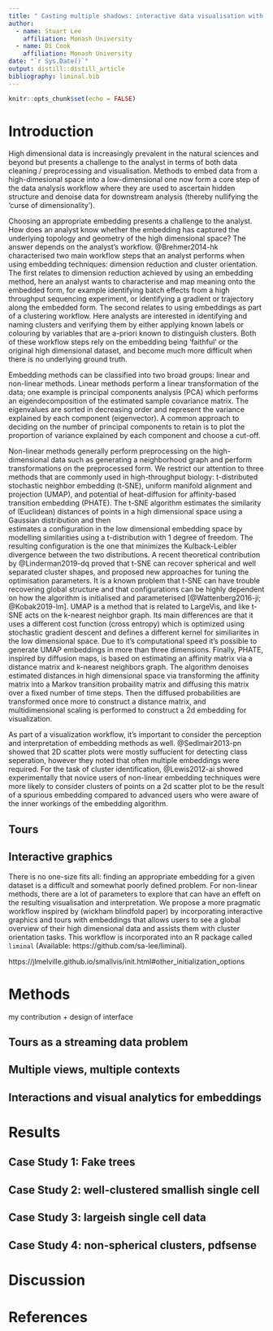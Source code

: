 ```yaml
---
title: " Casting multiple shadows: interactive data visualisation with tours and embeddings"
author:
  - name: Stuart Lee
    affiliation: Monash University
  - name: Di Cook
    affiliation: Monash University
date: "`r Sys.Date()`"
output: distill::distill_article
bibliography: liminal.bib
---
```


```r
knitr::opts_chunk$set(echo = FALSE)
```

<!--
- review of embedding algorithms, interactive graphics, tours
- technology
- design
- examples/benchmarks
  - Kevin moon
  - pdfsense
  - single cell
  - quick draw
-->

# Introduction

High dimensional data is increasingly prevalent in the natural sciences and
beyond but presents a challenge to the analyst in terms of both data cleaning /
preprocessing and visualisation. Methods to embed data from a high-dimesional
space into a low-dimensional one now form a core step of the data analysis
workflow where they are used to ascertain hidden structure and denoise data for
downstream analysis (thereby nullifying the 'curse of dimensionality').

Choosing an appropriate embedding presents a challenge to the analyst. How does
an analyst know whether the embedding has captured the underlying topology and
geometry of the high dimensional space? The answer depends on the analyst's
workflow.  @Brehmer2014-hk characterised two main workflow steps that an
analyst performs when using embedding techniques: dimension reduction and
cluster orientation. The first relates to dimension reduction achieved by using
an embedding method, here an analyst wants to characterise and map meaning onto
the embedded form, for example identifying batch effects from a high throughput
sequencing experiment, or identifying a gradient or trajectory along the
embedded form. The second relates to using embeddings as part of a clustering
workflow. Here analysts are interested in identifying and naming clusters and
verifying them by either applying known labels or colouring by variables that
are a-priori known to distinguish clusters. Both of these workflow steps rely
on the embedding being 'faithful' or the original high dimensional dataset, and
become much more difficult when there is no underlying ground truth.

Embedding methods can be classified into two broad groups: linear
and non-linear methods. Linear methods perform a linear transformation
of the data; one example is principal components analysis (PCA)
which performs an eigendecomposition of the estimated sample covariance matrix.
The eigenvalues are sorted in decreasing order and represent the variance
explained by each component (eigenvector). A common approach to deciding on
the number of principal components to retain is to plot the proportion of variance explained by each component and choose a cut-off. 

Non-linear methods
generally perform preprocessing on the high-dimensional data such as generating
a neighborhood graph and perform transformations on the preprocessed form. We
restrict our attention to three methods that are commonly used in
high-throughput biology: t-distributed stochastic neighbor embedding (t-SNE), 
uniform manifold alignment and projection (UMAP), and potential of heat-diffusion for affinity-based transition embedding (PHATE). The t-SNE algorithm estimates the similarity of (Euclidean) distances of points in a high dimensional space using a Gaussian distribution and then  
estimates a configuration in the low dimensional embedding space by modelling
similarities using a t-distribution with 1 degree of freedom. The resulting
configuration is the one that minimizes the Kulback-Leibler divergence
between the two distributions. A recent theoretical contribution by @Linderman2019-dq proved that t-SNE can recover spherical and well separated 
cluster shapes, and proposed new approaches for tuning the optimisation parameters. It is a known problem that t-SNE can have trouble recovering
global structure and that configurations can be highly dependent on
how the algorithm is initialised and parameterised 
[@Wattenberg2016-ji; @Kobak2019-lm]. UMAP is a method that is
related to LargeVis, and like t-SNE acts on the k-nearest neighbor graph. Its
main differences are that it uses a different cost function (cross entropy) which is optimized using stochastic gradient descent and defines a different
kernel for similiarites in the low dimensional space. Due to it's computational
speed it's possible to generate UMAP embeddings in more than three dimensions. Finally, PHATE, inspired by diffusion maps, is based on estimating an affinity matrix via a distance matrix and k-nearest neighbors graph. The algorithm
denoises estimated distances in high dimensional space via transforming the
affinity matrix into a Markov transition probaility matrix and diffusing this 
matrix over a fixed number of time steps. Then the diffused probabilities
are transformed once more to construct a distance matrix, and multidimensional
scaling is performed to construct a 2d embedding for visualization.  

As part of a visualization workflow, it's important to consider the perception 
and interpretation of embedding methods as well. @Sedlmair2013-pn showed that 2D
scatter plots were mostly suffucient for detecting class seperation, however
they noted that often multiple embeddings were required. For the task of cluster
identification, @Lewis2012-ai showed experimentally that novice
users of non-linear embedding techniques were more likely to consider clusters
of points on a 2d scatter plot to be the result of a spurious embedding
compared to advanced users who were aware of the inner workings of the embedding
algorithm. 

## Tours

## Interactive graphics


There is no one-size fits all: finding an appropriate embedding for a given
dataset is a difficult and somewhat poorly defined problem. For non-linear methods, there are a lot of parameters to explore that can have an effeft on the resulting visualisation and interpretation. We propose a more pragmatic workflow inspired by (wickham blindfold paper) by incorporating
interactive graphics and tours with embeddings that allows users to see a
global overview of their high dimensional data and assists them with cluster
orientation tasks. This workflow is incorporated into an R package
called `liminal` (Available: https://github.com/sa-lee/liminal).


https://jlmelville.github.io/smallvis/init.html#other_initialization_options




# Methods

my contribution + design of interface

## Tours as a streaming data problem


## Multiple views, multiple contexts



## Interactions and visual analytics for embeddings


# Results

## Case Study 1: Fake trees

## Case Study 2: well-clustered smallish single cell

## Case Study 3: largeish single cell data

## Case Study 4: non-spherical clusters, pdfsense


# Discussion

# References
